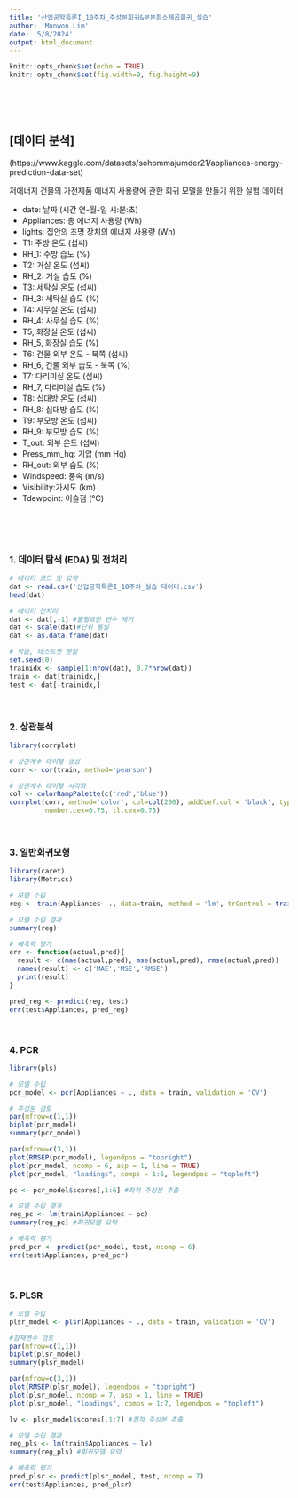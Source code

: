 ---
title: '산업공학특론I_10주차_주성분회귀&부분최소제곱회귀_실습'
author: 'Munwon Lim'
date: '5/8/2024'
output: html_document
---

```{r setup, include=FALSE}
knitr::opts_chunk$set(echo = TRUE)
knitr::opts_chunk$set(fig.width=9, fig.height=9)
```

<br>
<br>
<br>



## [데이터 분석]

(https://www.kaggle.com/datasets/sohommajumder21/appliances-energy-prediction-data-set)

저에너지 건물의 가전제품 에너지 사용량에 관한 회귀 모델을 만들기 위한 실험 데이터

* date: 날짜 (시간 연-월-일 시:분:초)
* Appliances: 총 에너지 사용량 (Wh)
* lights: 집안의 조명 장치의 에너지 사용량 (Wh)
* T1: 주방 온도 (섭씨)
* RH_1: 주방 습도 (%)
* T2: 거실 온도 (섭씨)
* RH_2: 거실 습도 (%)
* T3: 세탁실 온도 (섭씨)
* RH_3: 세탁실 습도 (%)
* T4: 사무실 온도 (섭씨)
* RH_4: 사무실 습도 (%)
* T5, 화장실 온도 (섭씨)
* RH_5, 화장실 습도 (%)
* T6: 건물 외부 온도 - 북쪽 (섭씨)
* RH_6, 건물 외부 습도 - 북쪽 (%)
* T7: 다리미실 온도 (섭씨)
* RH_7, 다리미실 습도 (%)
* T8: 십대방 온도 (섭씨)
* RH_8: 십대방 습도 (%)
* T9: 부모방 온도 (섭씨)
* RH_9: 부모방 습도 (%)
* T_out: 외부 온도 (섭씨)
* Press_mm_hg: 기압 (mm Hg)
* RH_out: 외부 습도 (%)
* Windspeed: 풍속 (m/s)
* Visibility:가시도 (km)
* Tdewpoint: 이슬점 (°C)

<br>
<br>
<br>

### 1. 데이터 탐색 (EDA) 및 전처리
```{r eda}

# 데이터 로드 및 요약
dat <- read.csv('산업공학특론I_10주차_실습 데이터.csv')
head(dat)

# 데이터 전처리
dat <- dat[,-1] #불필요한 변수 제거
dat <- scale(dat)#단위 통일
dat <- as.data.frame(dat)

# 학습, 테스트셋 분할
set.seed(0)
trainidx <- sample(1:nrow(dat), 0.7*nrow(dat))
train <- dat[trainidx,]
test <- dat[-trainidx,]

```

<br>

### 2. 상관분석
```{r cor}
library(corrplot)

# 상관계수 테이블 생성
corr <- cor(train, method='pearson')

# 상관계수 테이블 시각화
col <- colorRampPalette(c('red','blue'))
corrplot(corr, method='color', col=col(200), addCoef.col = 'black', type='upper',
         number.cex=0.75, tl.cex=0.75)

```

<br>

### 3. 일반회귀모형

```{r reg}
library(caret)
library(Metrics)

# 모델 수립
reg <- train(Appliances~ ., data=train, method = 'lm', trControl = trainControl(method = 'cv'))

# 모델 수립 결과
summary(reg)

# 예측력 평가
err <- function(actual,pred){
  result <- c(mae(actual,pred), mse(actual,pred), rmse(actual,pred))
  names(result) <- c('MAE','MSE','RMSE')
  print(result)
}

pred_reg <- predict(reg, test)
err(test$Appliances, pred_reg)

```


<br>

### 4. PCR

```{r pcr}
library(pls)

# 모델 수립
pcr_model <- pcr(Appliances ~ ., data = train, validation = 'CV')

# 주성분 검토
par(mfrow=c(1,1))
biplot(pcr_model)
summary(pcr_model)

par(mfrow=c(3,1))
plot(RMSEP(pcr_model), legendpos = "topright")
plot(pcr_model, ncomp = 6, asp = 1, line = TRUE)
plot(pcr_model, "loadings", comps = 1:6, legendpos = "topleft")

pc <- pcr_model$scores[,1:6] #최적 주성분 추출

# 모델 수립 결과
reg_pc <- lm(train$Appliances ~ pc)
summary(reg_pc) #회귀모델 요약

# 예측력 평가
pred_pcr <- predict(pcr_model, test, ncomp = 6)
err(test$Appliances, pred_pcr)

```


<br>

### 5. PLSR

```{r plsr}

# 모델 수립
plsr_model <- plsr(Appliances ~ ., data = train, validation = 'CV')

#잠재변수 검토
par(mfrow=c(1,1))
biplot(plsr_model)
summary(plsr_model)

par(mfrow=c(3,1))
plot(RMSEP(plsr_model), legendpos = "topright")
plot(plsr_model, ncomp = 7, asp = 1, line = TRUE)
plot(plsr_model, "loadings", comps = 1:7, legendpos = "topleft")

lv <- plsr_model$scores[,1:7] #최적 주성분 추출

# 모델 수립 결과
reg_pls <- lm(train$Appliances ~ lv)
summary(reg_pls) #회귀모델 요약

# 예측력 평가
pred_plsr <- predict(plsr_model, test, ncomp = 7)
err(test$Appliances, pred_plsr)

```
